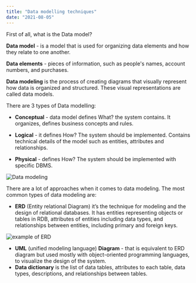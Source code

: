 ```yaml
---
title: "Data modelling techniques"
date: "2021-08-05"
---
```



First of all, what is the Data model?

**Data model** - is a model that is used for organizing data elements and how they relate to one another.

**Data elements** - pieces of information, such as people's names, account numbers, and purchases.

**Data modeling** is the process of creating diagrams that visually represent how data is organized and structured. These visual representations are called data models.

There are 3 types of Data modelling:

- **Conceptual** - data model defines What? the system contains. It organizes, defines business concepts and rules.

- **Logical** - it defines How? The system should be implemented. Contains technical details of the model such as entities, attributes and relationships.

- **Physical** - defines How? The system should be implemented with specific DBMS.

![Data modeling](./imgs/Data_modeling.png)

There are a lot of approaches when it comes to data modeling. The most common types of data modeling are:
- **ERD** (Entity relational Diagram) it’s the technique for modeling and the design of relational databases. It has entities representing objects or tables in RDB, attributes of entities including data types, and relationships between entities, including primary and foreign keys.

![example of ERD](./imgs/ERD.png)

- **UML** (unified modeling language) **Diagram** - that is equivalent to ERD diagram but used mostly with object-oriented programming languages, to visualize the design of the system.
- **Data dictionary** is the list of data tables, attributes to each table, data types, descriptions, and relationships between tables.
